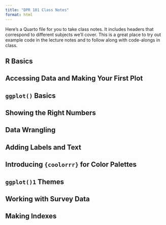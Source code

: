```yaml
---
title: "DPR 101 Class Notes"
format: html
---
```


Here's a Quarto file for you to take class notes. It includes headers that correspond to different subjects we'll cover. This is a great place to try out example code in the lecture notes and to follow along with code-alongs in class.

## R Basics


## Accessing Data and Making Your First Plot


## `ggplot()` Basics


## Showing the Right Numbers


## Data Wrangling


## Adding Labels and Text


## Introducing `{coolorrr}` for Color Palettes


## `ggplot()1` Themes


## Working with Survey Data


## Making Indexes


